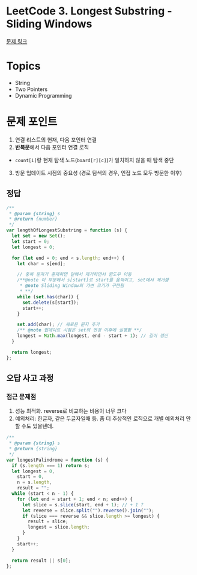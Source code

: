 # LeetCode 3. Longest Substring - Sliding Windows

[문제 링크](https://leetcode.com/problems/longest-palindromic-substring/)

# Topics

- String
- Two Pointers
- Dynamic Programming

# 문제 포인트

1. 연결 리스트의 현재, 다음 포인터 연결
2. **반복문**에서 다음 포인터 연결 로직

- `count[i]`랑 현재 탐색 노드(`board[r][c]`)가 일치하지 않을 때 탐색 중단

3. 방문 업데이트 시점의 중요성 (경로 탐색의 경우, 인접 노드 모두 방문한 이후)

## 정답

```js
/**
 * @param {string} s
 * @return {number}
 */
var lengthOfLongestSubstring = function (s) {
  let set = new Set();
  let start = 0;
  let longest = 0;

  for (let end = 0; end < s.length; end++) {
    let char = s[end];

    // 중복 문자가 존재하면 앞에서 제거하면서 윈도우 이동
    /**@note 이 부분에서 s[start]로 start를 움직이고, set에서 제거함
     * @note Sliding Window의 가변 크기가 구현됨
     * **/
    while (set.has(char)) {
      set.delete(s[start]);
      start++;
    }

    set.add(char); // 새로운 문자 추가
    /** @note 업데이트 시점은 set의 변경 이후에 실행함 **/
    longest = Math.max(longest, end - start + 1); // 길이 갱신
  }

  return longest;
};
```

## 오답 사고 과정

### 접근 문제점

1. 성능 최적화. reverse로 비교하는 비용이 너무 크다
2. 예외처리: 한글자, 같은 두글자일때 등. 좀 더 추상적인 로직으로 개별 예외처리 안할 수도 있을텐데.

```js
/**
 * @param {string} s
 * @return {string}
 */
var longestPalindrome = function (s) {
  if (s.length === 1) return s;
  let longest = 0,
    start = 0,
    n = s.length,
    result = "";
  while (start < n - 1) {
    for (let end = start + 1; end < n; end++) {
      let slice = s.slice(start, end + 1); // + 1 ?
      let reverse = slice.split("").reverse().join("");
      if (slice === reverse && slice.length >= longest) {
        result = slice;
        longest = slice.length;
      }
    }
    start++;
  }

  return result || s[0];
};
```
